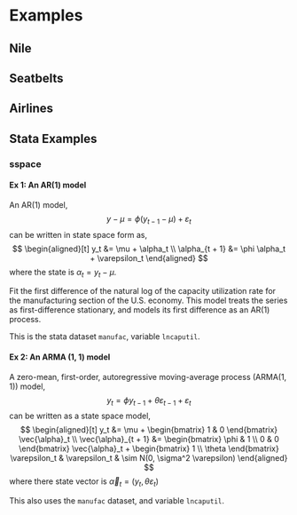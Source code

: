 # Examples

## Nile

## Seatbelts

## Airlines

## Stata Examples

### sspace

#### Ex 1: An AR(1) model

An AR(1) model,
$$
y - \mu = \phi(y_{t - 1} - \mu) + \varepsilon_t
$$
can be written in state space form as,
$$
\begin{aligned}[t]
y_t &= \mu + \alpha_t \\
\alpha_{t + 1} &= \phi \alpha_t + \varepsilon_t
\end{aligned}
$$
where the state is $\alpha_t = y_t - \mu$.

Fit the first difference of the natural log of the capacity utilization rate
for the manufacturing section of the U.S. economy.
This model treats the series as first-difference stationary, and models its first
difference as an AR(1) process.

This is the stata dataset `manufac`, variable `lncaputil`.

#### Ex 2: An ARMA (1, 1) model

A zero-mean, first-order, autoregressive moving-average process (ARMA(1, 1)) model,
$$
y_t = \phi y_{t - 1} + \theta \varepsilon_{t - 1} + \varepsilon_t
$$
can be written as a state space model,
$$
\begin{aligned}[t]
y_t &= \mu + \begin{bmatrix} 1 & 0 \end{bmatrix} \vec{\alpha}_t \\
\vec{\alpha}_{t + 1} &=
\begin{bmatrix}
\phi & 1 \\
0 & 0
\end{bmatrix}
\vec{\alpha}_t
+
\begin{bmatrix}
1 \\
\theta
\end{bmatrix}
\varepsilon_t
&
\varepsilon_t
& \sim N(0, \sigma^2 \varepsilon)
\end{aligned}
$$
where there state vector is $\vec{\alpha}_t = (y_t, \theta \varepsilon_t)$

This also uses the `manufac` dataset, and variable `lncaputil`.
